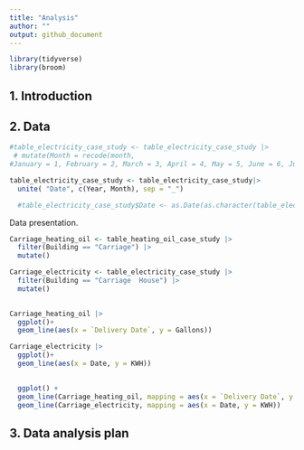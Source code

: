 ```yaml
---
title: "Analysis"
author: ""
output: github_document
---
```


```r
library(tidyverse)
library(broom)
```

## 1. Introduction



## 2. Data
```r

#table_electricity_case_study <- table_electricity_case_study |>
 # mutate(Month = recode(month,
#January = 1, February = 2, March = 3, April = 4, May = 5, June = 6, July = 7, August = 8, September = 9, October = 10, November = 11, December = 12))

table_electricity_case_study <- table_electricity_case_study|>
  unite( "Date", c(Year, Month), sep = "_")

  #table_electricity_case_study$Date <- as.Date(as.character(table_electricity_case_study$Date))

```

Data presentation.

```r
Carriage_heating_oil <- table_heating_oil_case_study |>
  filter(Building == "Carriage") |>
  mutate()

Carriage_electricity <- table_electricity_case_study |>
  filter(Building == "Carriage  House") |>
  mutate()
  
```

```r
Carriage_heating_oil |>
  ggplot()+
  geom_line(aes(x = `Delivery Date`, y = Gallons))

Carriage_electricity |>
  ggplot()+
  geom_line(aes(x = Date, y = KWH))
  
```


```r
  ggplot() +
  geom_line(Carriage_heating_oil, mapping = aes(x = `Delivery Date`, y = Gallons)) + 
  geom_line(Carriage_electricity, mapping = aes(x = Date, y = KWH))
```



## 3. Data analysis plan




